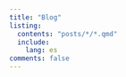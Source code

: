 ```yaml
---
title: "Blog"
listing:
  contents: "posts/*/*.qmd"
  include:
    lang: es
comments: false
---
```


